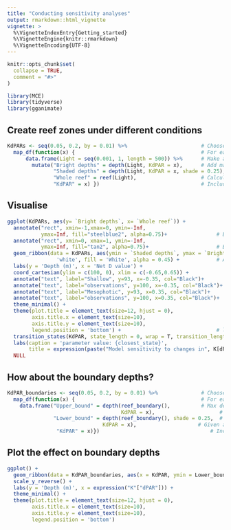 ```yaml
---
title: "Conducting sensitivity analyses"
output: rmarkdown::html_vignette
vignette: >
  %\VignetteIndexEntry{Getting_started}
  %\VignetteEngine{knitr::rmarkdown}
  %\VignetteEncoding{UTF-8}
---
```


```r
knitr::opts_chunk$set(
  collapse = TRUE,
  comment = "#>"
)

library(MCE)
library(tidyverse)
library(gganimate)

```

## Create reef zones under different conditions

```r

KdPARs <- seq(0.05, 0.2, by = 0.01) %>%                        # Choose variable and values to compare
  map_df(function(x) {                                         # For each value
      data.frame(Light = seq(0.001, 1, length = 500)) %>%      # Make a dataframe of light levels
        mutate("Bright depths" = depth(Light, KdPAR = x),      # Add max depths given KdPAR
               "Shaded depths" = depth(Light, KdPAR = x, shade = 0.25),  # Max depths when shaded
               "Whole reef" = reef(Light),                     # Calculate default reef zonation
               "KdPAR" = x) })                                 # Include KdPAR value

```

## Visualise

```r

ggplot(KdPARs, aes(y= `Bright depths`, x= `Whole reef`)) + 
  annotate("rect", xmin=-1,xmax=0, ymin=-Inf,
           ymax=Inf, fill="steelblue2", alpha=0.75)+                # Box from -1 to 0
  annotate("rect", xmin=0, xmax=1, ymin=-Inf,
           ymax=Inf, fill="tan2", alpha=0.75)+                      # Box from 0 to 1
  geom_ribbon(data = KdPARs, aes(ymin = `Shaded depths`, ymax = `Bright depths`, x= `Whole reef`), colour = 
                'white', fill = 'White', alpha = 0.45) +            # Add model range
  labs(y = 'Depth (m)', x = 'Net D value') +  
  coord_cartesian(ylim = c(100, 0), xlim = c(-0.65,0.65)) +
  annotate("text", label="Shallow", y=93, x=-0.35, col="Black")+
  annotate("text", label="observations", y=100, x=-0.35, col="Black")+
  annotate("text", label="Mesophotic", y=93, x=0.35, col="Black")+
  annotate("text", label="observations", y=100, x=0.35, col="Black")+
  theme_minimal() +                        
  theme(plot.title = element_text(size=12, hjust = 0),    
        axis.title.x = element_text(size=10),  
        axis.title.y = element_text(size=10), 
        legend.position = 'bottom') +                               # label sizes and legend position
  transition_states(KdPAR, state_length = 0, wrap = T, transition_length = 0.01) +
  labs(caption = 'parameter value: {closest_state}',
       title = expression(paste("Model sensitivity to changes in", K[dPAR]))) +
  NULL
```

## How about the boundary depths?


```r

KdPAR_boundaries <- seq(0.05, 0.2, by = 0.01) %>%              # Choose variable and values to compare
  map_df(function(x) {                                         # For each value
    data.frame("Upper_bound" = depth(reef_boundary(),          # Max depth for default reef boundary
                                     KdPAR = x),                     # Given a KdPAR value
               "Lower_bound" = depth(reef_boundary(), shade = 0.25,  # Shaded depth for default reef boundary
                               KdPAR = x),                    # Given a KdPAR value
                "KdPAR" = x)})                                    # Include changing variable

```

## Plot the effect on boundary depths


```r

ggplot() +
  geom_ribbon(data = KdPAR_boundaries, aes(x = KdPAR, ymin = Lower_bound, ymax = Upper_bound)) +  
  scale_y_reverse() +
  labs(y = 'Depth (m)', x = expression("K"["dPAR"])) +  
  theme_minimal() +                        
  theme(plot.title = element_text(size=12, hjust = 0),    
        axis.title.x = element_text(size=10),  
        axis.title.y = element_text(size=10), 
        legend.position = 'bottom')
```
